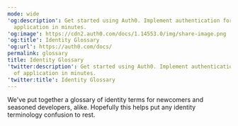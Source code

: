 ---
mode: wide
'og:description': Get started using Auth0. Implement authentication for any kind of
  application in minutes.
'og:image': https://cdn2.auth0.com/docs/1.14553.0/img/share-image.png
'og:title': Identity Glossary
'og:url': https://auth0.com/docs/
permalink: glossary
title: Identity Glossary
'twitter:description': Get started using Auth0. Implement authentication for any kind
  of application in minutes.
'twitter:title': Identity Glossary
---


We've put together a glossary of identity terms for newcomers and seasoned developers, alike. Hopefully this helps put any identity terminology confusion to rest.
​
<GlossaryPage/>


